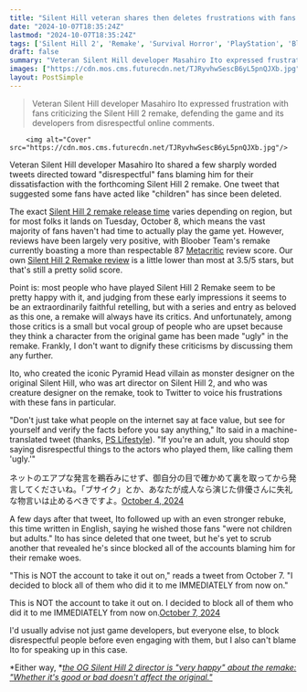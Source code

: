 ```yaml
---
title: "Silent Hill veteran shares then deletes frustrations with fans taking their remake woes out on him: 'I really wish they were not children but adults'"
date: "2024-10-07T18:35:24Z"
lastmod: "2024-10-07T18:35:24Z"
tags: ['Silent Hill 2', 'Remake', 'Survival Horror', 'PlayStation', 'Bloober Team', 'Masahiro Ito', 'Pyramid Head']
draft: false
summary: "Veteran Silent Hill developer Masahiro Ito expressed frustration with fans criticizing the Silent Hill 2 remake, defending the game and its developers from disrespectful online comments."
images: ["https://cdn.mos.cms.futurecdn.net/TJRyvhwSescB6yL5pnQJXb.jpg"]
layout: PostSimple
---
```

> Veteran Silent Hill developer Masahiro Ito expressed frustration with fans criticizing the Silent Hill 2 remake, defending the game and its developers from disrespectful online comments.


        <img alt="Cover" src="https://cdn.mos.cms.futurecdn.net/TJRyvhwSescB6yL5pnQJXb.jpg"/>
        
Veteran Silent Hill developer Masahiro Ito shared a few sharply worded tweets directed toward "disrespectful" fans blaming him for their dissatisfaction with the forthcoming Silent Hill 2 remake. One tweet that suggested some fans have acted like "children" has since been deleted.

The exact [Silent Hill 2 remake release time](https://www.gamesradar.com/games/silent-hill/silent-hill-2-remake-release-time-heres-exactly-when-you-get-to-play-the-remake-of-one-of-the-greatest-horror-games-of-all-time/) varies depending on region, but for most folks it lands on Tuesday, October 8, which means the vast majority of fans haven't had time to actually play the game yet. However, reviews have been largely very positive, with Bloober Team's remake currently boasting a more than respectable 87 [Metacritic](https://www.metacritic.com/game/silent-hill-2/) review score. Our own [Silent Hill 2 Remake review](https://www.gamesradar.com/games/survival-horror/silent-hill-2-remake-review/) is a little lower than most at 3.5/5 stars, but that's still a pretty solid score.

Point is: most people who have played Silent Hill 2 Remake seem to be pretty happy with it, and judging from these early impressions it seems to be an extraordinarily faithful retelling, but with a series and entry as beloved as this one, a remake will always have its critics. And unfortunately, among those critics is a small but vocal group of people who are upset because they think a character from the original game has been made "ugly" in the remake. Frankly, I don't want to dignify these criticisms by discussing them any further.

Ito, who created the iconic Pyramid Head villain as monster designer on the original Silent Hill, who was art director on Silent Hill 2, and who was creature designer on the remake, took to Twitter to voice his frustrations with these fans in particular.

"Don't just take what people on the internet say at face value, but see for yourself and verify the facts before you say anything," Ito said in a machine-translated tweet (thanks, [PS Lifestyle](https://x.com/adsk4/status/1842268900718969316)). "If you're an adult, you should stop saying disrespectful things to the actors who played them, like calling them 'ugly.'"

ネットのエアプな発言を鵜呑みにせず、御自分の目で確かめて裏を取ってから発言してくださいね。「ブサイク」とか、あなたが成人なら演じた俳優さんに失礼な物言いは止めるべきですよ。[October 4, 2024](https://twitter.com/adsk4/status/1842268900718969316)

A few days after that tweet, Ito followed up with an even stronger rebuke, this time written in English, saying he wished those fans "were not children but adults." Ito has since deleted that one tweet, but he's yet to scrub another that revealed he's since blocked all of the accounts blaming him for their remake woes.

"This is NOT the account to take it out on," reads a tweet from October 7. "I decided to block all of them who did it to me IMMEDIATELY from now on."

This is NOT the account to take it out on. I decided to block all of them who did it to me IMMEDIATELY from now on.[October 7, 2024](https://twitter.com/adsk4/status/1843210691492422049)

I'd usually advise not just game developers, but everyone else, to block disrespectful people before even engaging with them, but I also can't blame Ito for speaking up in this case. 

*Either way, *[<em>the OG Silent Hill 2 director is "very happy" about the remake: "Whether it's good or bad doesn't affect the original."</em>](https://www.gamesradar.com/games/silent-hill/og-silent-hill-2-director-is-very-happy-about-the-remake-whether-its-good-or-bad-doesnt-affect-the-original/)
        